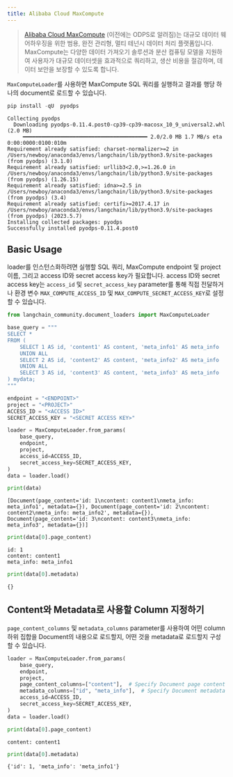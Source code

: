 ```yaml
---
title: Alibaba Cloud MaxCompute
---
```


>[Alibaba Cloud MaxCompute](https://www.alibabacloud.com/product/maxcompute) (이전에는 ODPS로 알려짐)는 대규모 데이터 웨어하우징을 위한 범용, 완전 관리형, 멀티 테넌시 데이터 처리 플랫폼입니다. MaxCompute는 다양한 데이터 가져오기 솔루션과 분산 컴퓨팅 모델을 지원하여 사용자가 대규모 데이터셋을 효과적으로 쿼리하고, 생산 비용을 절감하며, 데이터 보안을 보장할 수 있도록 합니다.

`MaxComputeLoader`를 사용하면 MaxCompute SQL 쿼리를 실행하고 결과를 행당 하나의 document로 로드할 수 있습니다.

```python
pip install -qU  pyodps
```

```output
Collecting pyodps
  Downloading pyodps-0.11.4.post0-cp39-cp39-macosx_10_9_universal2.whl (2.0 MB)
     ━━━━━━━━━━━━━━━━━━━━━━━━━━━━━━━━━━━━━━━━ 2.0/2.0 MB 1.7 MB/s eta 0:00:0000:0100:010m
Requirement already satisfied: charset-normalizer>=2 in /Users/newboy/anaconda3/envs/langchain/lib/python3.9/site-packages (from pyodps) (3.1.0)
Requirement already satisfied: urllib3<2.0,>=1.26.0 in /Users/newboy/anaconda3/envs/langchain/lib/python3.9/site-packages (from pyodps) (1.26.15)
Requirement already satisfied: idna>=2.5 in /Users/newboy/anaconda3/envs/langchain/lib/python3.9/site-packages (from pyodps) (3.4)
Requirement already satisfied: certifi>=2017.4.17 in /Users/newboy/anaconda3/envs/langchain/lib/python3.9/site-packages (from pyodps) (2023.5.7)
Installing collected packages: pyodps
Successfully installed pyodps-0.11.4.post0
```

## Basic Usage

loader를 인스턴스화하려면 실행할 SQL 쿼리, MaxCompute endpoint 및 project 이름, 그리고 access ID와 secret access key가 필요합니다. access ID와 secret access key는 `access_id` 및 `secret_access_key` parameter를 통해 직접 전달하거나 환경 변수 `MAX_COMPUTE_ACCESS_ID` 및 `MAX_COMPUTE_SECRET_ACCESS_KEY`로 설정할 수 있습니다.

```python
from langchain_community.document_loaders import MaxComputeLoader
```

```python
base_query = """
SELECT *
FROM (
    SELECT 1 AS id, 'content1' AS content, 'meta_info1' AS meta_info
    UNION ALL
    SELECT 2 AS id, 'content2' AS content, 'meta_info2' AS meta_info
    UNION ALL
    SELECT 3 AS id, 'content3' AS content, 'meta_info3' AS meta_info
) mydata;
"""
```

```python
endpoint = "<ENDPOINT>"
project = "<PROJECT>"
ACCESS_ID = "<ACCESS ID>"
SECRET_ACCESS_KEY = "<SECRET ACCESS KEY>"
```

```python
loader = MaxComputeLoader.from_params(
    base_query,
    endpoint,
    project,
    access_id=ACCESS_ID,
    secret_access_key=SECRET_ACCESS_KEY,
)
data = loader.load()
```

```python
print(data)
```

```output
[Document(page_content='id: 1\ncontent: content1\nmeta_info: meta_info1', metadata={}), Document(page_content='id: 2\ncontent: content2\nmeta_info: meta_info2', metadata={}), Document(page_content='id: 3\ncontent: content3\nmeta_info: meta_info3', metadata={})]
```

```python
print(data[0].page_content)
```

```output
id: 1
content: content1
meta_info: meta_info1
```

```python
print(data[0].metadata)
```

```output
{}
```

## Content와 Metadata로 사용할 Column 지정하기

`page_content_columns` 및 `metadata_columns` parameter를 사용하여 어떤 column 하위 집합을 Document의 내용으로 로드할지, 어떤 것을 metadata로 로드할지 구성할 수 있습니다.

```python
loader = MaxComputeLoader.from_params(
    base_query,
    endpoint,
    project,
    page_content_columns=["content"],  # Specify Document page content
    metadata_columns=["id", "meta_info"],  # Specify Document metadata
    access_id=ACCESS_ID,
    secret_access_key=SECRET_ACCESS_KEY,
)
data = loader.load()
```

```python
print(data[0].page_content)
```

```output
content: content1
```

```python
print(data[0].metadata)
```

```output
{'id': 1, 'meta_info': 'meta_info1'}
```